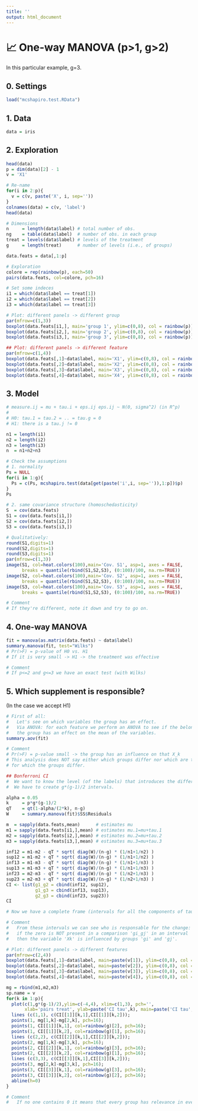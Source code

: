 ```yaml
---
title: ''
output: html_document
---
```


# 📈 **One-way MANOVA (p>1, g>2)**
In this particular example, g=3.

## **0.** Settings
```r
load("mcshapiro.test.RData")
```

## **1.** Data
```r
data = iris
```

## **2.** Exploration
```r
head(data)
p = dim(data)[2] - 1
v = 'X1'

# Re-name
for(i in 2:p){
  v = c(v, paste('X', i, sep=''))
}
colnames(data) = c(v, 'label')
head(data)

# Dimensions
n     = length(data$label) # total number of obs.
ng    = table(data$label)  # number of obs. in each group
treat = levels(data$label) # levels of the treatment
g     = length(treat)      # number of levels (i.e., of groups)

data.feats = data[,1:p]

# Exploration
colore = rep(rainbow(p), each=50)
pairs(data.feats, col=colore, pch=16)

# Set some indeces
i1 = which(data$label == treat[1])
i2 = which(data$label == treat[2])
i3 = which(data$label == treat[3])

# Plot: different panels -> different group
par(mfrow=c(1,3))
boxplot(data.feats[i1,], main='group 1', ylim=c(0,8), col = rainbow(p))
boxplot(data.feats[i2,], main='group 2', ylim=c(0,8), col = rainbow(p))
boxplot(data.feats[i3,], main='group 3', ylim=c(0,8), col = rainbow(p))

## Plot: different panels -> different feature
par(mfrow=c(1,4))
boxplot(data.feats[,1]~data$label, main='X1', ylim=c(0,8), col = rainbow(3))
boxplot(data.feats[,2]~data$label, main='X2', ylim=c(0,8), col = rainbow(3))
boxplot(data.feats[,3]~data$label, main='X3', ylim=c(0,8), col = rainbow(3))
boxplot(data.feats[,4]~data$label, main='X4', ylim=c(0,8), col = rainbow(3))
```

## **3.** Model
```r
# measure.ij = mu + tau.i + eps.ij eps.ij ~ N(0, sigma^2) (in R^p)
#
# H0: tau.1 = tau.2 = .. = tau.g = 0
# H1: there is a tau.j != 0

n1 = length(i1)
n2 = length(i2)
n3 = length(i3)
n  = n1+n2+n3

# Check the assumptions
# 1. normality
Ps = NULL
for(i in 1:g){
  Ps = c(Ps, mcshapiro.test(data[get(paste('i',i, sep='')),1:p])$p)
}
Ps

# 2. same covariance structure (homoschedasticity)
S  = cov(data.feats)
S1 = cov(data.feats[i1,])
S2 = cov(data.feats[i2,])
S3 = cov(data.feats[i3,])

# Qualitatively:
round(S1,digits=1)
round(S2,digits=1)
round(S3,digits=1)
par(mfrow=c(1,3))
image(S1, col=heat.colors(100),main='Cov. S1', asp=1, axes = FALSE,
      breaks = quantile(rbind(S1,S2,S3), (0:100)/100, na.rm=TRUE))
image(S2, col=heat.colors(100),main='Cov. S2', asp=1, axes = FALSE,
      breaks = quantile(rbind(S1,S2,S3), (0:100)/100, na.rm=TRUE))
image(S3, col=heat.colors(100),main='Cov. S3', asp=1, axes = FALSE,
      breaks = quantile(rbind(S1,S2,S3), (0:100)/100, na.rm=TRUE))

# Comment
# If they're different, note it down and try to go on.
```

## **4.** One-way MANOVA
```r
fit = manova(as.matrix(data.feats) ~ data$label)
summary.manova(fit, test="Wilks")
# Pr(>F) = p-value of H0 vs. H1
# If it is very small -> H1 -> the treatment was effective

# Comment
# If p<=2 and g<=3 we have an exact test (with Wilks)
```

## **5.** Which supplement is responsible?
(In the case we accept H1)
```r
# First of all:
#   Let's see on which variables the group has an effect.
#   Via ANOVA: for each feature we perform an ANOVA to see if the belonging to
#   the group has an effect on the mean of the variables.
summary.aov(fit)

# Comment
# Pr(>F) = p-value small -> the group has an influence on that X_k
# This analysis does NOT say either which groups differ nor which are the variables
# for which the groups differ. 

## Bonferroni CI
#  We want to know the level (of the labels) that introduces the difference.
#  We have to create g*(g-1)/2 intervals.

alpha = 0.05
k     = p*g*(g-1)/2
qT    = qt(1-alpha/(2*k), n-g)
W     = summary.manova(fit)$SS$Residuals

m  = sapply(data.feats,mean)      # estimates mu
m1 = sapply(data.feats[i1,],mean) # estimates mu.1=mu+tau.1
m2 = sapply(data.feats[i2,],mean) # estimates mu.2=mu+tau.2
m3 = sapply(data.feats[i3,],mean) # estimates mu.3=mu+tau.3

inf12 = m1-m2 - qT * sqrt( diag(W)/(n-g) * (1/n1+1/n2) )
sup12 = m1-m2 + qT * sqrt( diag(W)/(n-g) * (1/n1+1/n2) )
inf13 = m1-m3 - qT * sqrt( diag(W)/(n-g) * (1/n1+1/n3) )
sup13 = m1-m3 + qT * sqrt( diag(W)/(n-g) * (1/n1+1/n3) )
inf23 = m2-m3 - qT * sqrt( diag(W)/(n-g) * (1/n2+1/n3) )
sup23 = m2-m3 + qT * sqrt( diag(W)/(n-g) * (1/n2+1/n3) )
CI <- list(g1_g2 = cbind(inf12, sup12),
           g1_g3 = cbind(inf13, sup13),
           g2_g3 = cbind(inf23, sup23))
CI

# Now we have a complete frame (intervals for all the components of tau_i)

# Comment
#   From these intervals we can see who is responsable for the change:
#   if the zero is NOT present in a comparison 'gi_gj' in an interval 'Xk'
#   then the variable 'Xk' is influenced by groups 'gi' and 'gj'.

# Plot: different panels -> different features
par(mfrow=c(2,4))
boxplot(data.feats[,1]~data$label, main=paste(v[1]), ylim=c(0,8), col = rainbow(g))
boxplot(data.feats[,2]~data$label, main=paste(v[2]), ylim=c(0,8), col = rainbow(g))
boxplot(data.feats[,3]~data$label, main=paste(v[3]), ylim=c(0,8), col = rainbow(g))
boxplot(data.feats[,4]~data$label, main=paste(v[4]), ylim=c(0,8), col = rainbow(g))

mg = rbind(m1,m2,m3)
sp.name = v
for(k in 1:p){
  plot(c(1,g*(g-1)/2),ylim=c(-4,4), xlim=c(1,3), pch='',
       xlab='pairs treat', ylab=paste('CI tau',k), main=paste('CI tau',sp.name[k]))
  lines (c(1,1), c(CI[[1]][k,1],CI[[1]][k,2]));
  points(1, mg[1,k]-mg[2,k], pch=16);
  points(1, CI[[1]][k,1], col=rainbow(g)[2], pch=16);
  points(1, CI[[1]][k,2], col=rainbow(g)[1], pch=16);
  lines (c(2,2), c(CI[[2]][k,1],CI[[2]][k,2]));
  points(2, mg[1,k]-mg[3,k], pch=16);
  points(2, CI[[2]][k,1], col=rainbow(g)[3], pch=16);
  points(2, CI[[2]][k,2], col=rainbow(g)[1], pch=16);
  lines (c(3,3), c(CI[[3]][k,1],CI[[3]][k,2]));
  points(3, mg[2,k]-mg[3,k], pch=16);
  points(3, CI[[3]][k,1], col=rainbow(g)[3], pch=16);
  points(3, CI[[3]][k,2], col=rainbow(g)[2], pch=16);
  abline(h=0)
}

# Comment
#   If no one contains 0 it means that every group has relevance in every feature.
```